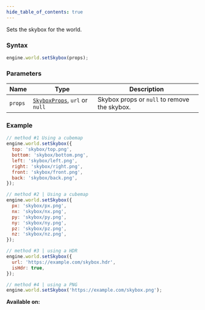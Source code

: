 ```yaml
---
hide_table_of_contents: true
---
```



Sets the skybox for the world.

### Syntax

```js
engine.world.setSkybox(props);
```

### Parameters

| Name    | Type                                                     | Description                                  |
| ------- | -------------------------------------------------------- | -------------------------------------------- |
| `props` | [`SkyboxProps`](/sdk/types/SkyboxProps), `url` or `null` | Skybox props or `null` to remove the skybox. |

### Example

```js
// method #1 Using a cubemap
engine.world.setSkybox({
  top: 'skybox/top.png',
  bottom: 'skybox/bottom.png',
  left: 'skybox/left.png',
  right: 'skybox/right.png',
  front: 'skybox/front.png',
  back: 'skybox/back.png',
});

// method #2 | Using a cubemap
engine.world.setSkybox({
  px: 'skybox/px.png',
  nx: 'skybox/nx.png',
  py: 'skybox/py.png',
  ny: 'skybox/ny.png',
  pz: 'skybox/pz.png',
  nz: 'skybox/nz.png',
});

// method #3 | using a HDR
engine.world.setSkybox({
  url: 'https://example.com/skybox.hdr',
  isHdr: true,
});

// method #4 | using a PNG
engine.world.setSkybox('https://example.com/skybox.png');
```

**Available on:** <ClientTag />
